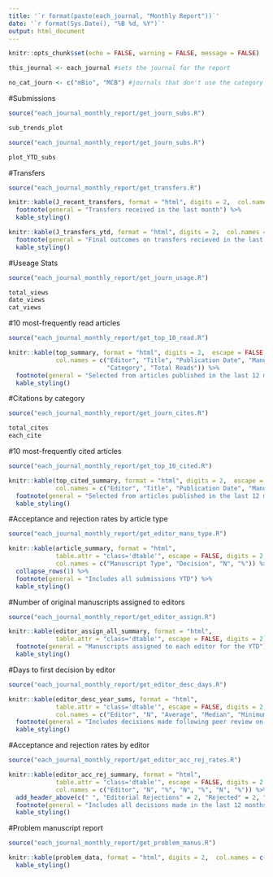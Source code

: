 ```yaml
---
title: '`r format(paste(each_journal, "Monthly Report"))`'
date: '`r format(Sys.Date(), "%B %d, %Y")`'
output: html_document
---
```

<link rel="stylesheet" type="text/css" href="http://cdn.datatables.net/1.10.5/css/jquery.dataTables.min.css">
<script src="http://code.jquery.com/jquery-2.1.2.min.js"></script>
<script src="http://cdn.datatables.net/1.10.5/js/jquery.dataTables.min.js"></script>

<script type="text/javascript">
         $(document).ready(function() {
             $("table").DataTable();
         } );
</script>
```r
knitr::opts_chunk$set(echo = FALSE, warning = FALSE, message = FALSE)

this_journal <- each_journal #sets the journal for the report

no_cat_journ <- c("mBio", "MCB") #journals that don't use the category field
```

#Submissions
```r
source("each_journal_monthly_report/get_journ_subs.R")

sub_trends_plot
```

```r
source("each_journal_monthly_report/get_journ_subs.R")

plot_YTD_subs
```

#Transfers
```r
source("each_journal_monthly_report/get_transfers.R")

knitr::kable(J_recent_transfers, format = "html", digits = 2,  col.names = c("Date", "From", "Manuscript Number", "Title", "Editor", "Decision")) %>%
  footnote(general = "Transfers received in the last month") %>% 
  kable_styling()

knitr::kable(J_transfers_ytd, format = "html", digits = 2,  col.names = c("Decision", "N", "Percent")) %>%
  footnote(general = "Final outcomes on transfers recieved in the last 12 months") %>% 
  kable_styling()
```

#Useage Stats
```r
source("each_journal_monthly_report/get_journ_usage.R")

total_views
date_views
cat_views
```

#10 most-frequently read articles
```r
source("each_journal_monthly_report/get_top_10_read.R")

knitr::kable(top_summary, format = "html", digits = 2,  escape = FALSE, 
             col.names = c("Editor", "Title", "Publication Date", "Manuscript Type", 
                           "Category", "Total Reads")) %>%
  footnote(general = "Selected from articles published in the last 12 months, ranked on HighWire html & pdf views") %>% 
  kable_styling()
```

#Citations by category
```r
source("each_journal_monthly_report/get_journ_cites.R")

total_cites
each_cite
```

#10 most-frequently cited articles
```r
source("each_journal_monthly_report/get_top_10_cited.R")

knitr::kable(top_cited_summary, format = "html", digits = 2,  escape = FALSE,
             col.names = c("Editor", "Title", "Publication Date", "Manuscript Type", "Category", "Total Cites")) %>%
  footnote(general = "Selected from articles published in the last 12 months") %>% 
  kable_styling()
```


#Acceptance and rejection rates by article type
```r
source("each_journal_monthly_report/get_editor_manu_type.R")

knitr::kable(article_summary, format = "html", 
             table.attr = "class='dtable'", escape = FALSE, digits = 2,    
             col.names = c("Manuscript Type", "Decision", "N", "%")) %>%  
  collapse_rows(1) %>% 
  footnote(general = "Includes all submissions YTD") %>% 
  kable_styling()
```


#Number of original manuscripts assigned to editors
```r
source("each_journal_monthly_report/get_editor_assign.R") 

knitr::kable(editor_assign_all_summary, format = "html", 
             table.attr = "class='dtable'", escape = FALSE, digits = 2) %>% 
  footnote(general = "Manuscripts assigned to each editor for the YTD") %>% 
  kable_styling()
```

#Days to first decision by editor
```r
source("each_journal_monthly_report/get_editor_desc_days.R") 

knitr::kable(editor_desc_year_sums, format = "html", 
             table.attr = "class='dtable'", escape = FALSE, digits = 2,  
             col.names = c("Editor", "N", "Average", "Median", "Minimum", "Maximum")) %>%
  footnote(general = "Includes decisions made following peer review on initial submissions in the last 12 months") %>% 
  kable_styling()
```


#Acceptance and rejection rates by editor
```r
source("each_journal_monthly_report/get_editor_acc_rej_rates.R") 

knitr::kable(editor_acc_rej_summary, format = "html", 
             table.attr = "class='dtable'", escape = FALSE, digits = 2,  
             col.names = c("Editor", "N", "%", "N", "%", "N", "%")) %>% 
  add_header_above(c(" ", "Editorial Rejections" = 2, "Rejected" = 2, "Accepted" = 2)) %>% 
  footnote(general = "Includes all decisions made in the last 12 months") %>% 
  kable_styling()
```


#Problem manuscript report
```r
source("each_journal_monthly_report/get_problem_manus.R")

knitr::kable(problem_data, format = "html", digits = 2,  col.names = c("Manuscript Number", "Editor", "Recieved Date", "Decision Date", "Days Since Decision", "Status")) %>%
  kable_styling()
```

